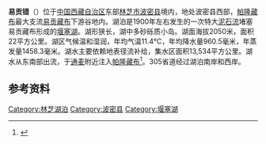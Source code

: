 {{ViewTibetanScript}}
{{Infobox_lake
 |湖泊名稱 =易贡错
 |湖泊照片 = 
 |湖泊照片標題 = 
 |測深圖 =
 |測深圖標題 =
 |湖泊所在地 = [[中国|中国]][[西藏|西藏]]
 |座標 = {{coord |30|14|N|94|53|E|display=inline,title|scale:500000_type:waterbody_region:CN}}
 |湖泊類別 = [[淡水湖|淡水湖]]
 |流入 =[[易贡臧布|易贡臧布]]、[[勒曲藏布|勒曲藏布]]、[[雀粘弄巴|雀粘弄巴]]等
 |流出 =[[易贡臧布|易贡臧布]]
 |集水區面積 =13,534平方公里
 |集水區國家 =
 |湖泊長度 =17公里
 |湖泊闊度 =最大2公里<br />平均1.29公里
 |湖泊面積 =22平方公里
 |平均深度 = 
 |最深深度 = 
 |水體體積 =1.5×10<sup>8</sup>立方米
 |湖水停留時間 =
 |湖岸線長度 =44公里
 |海拔高度 = 2050米
 |湖中島嶼 =
 |湖邊城鎮 =[[易贡乡|易贡乡]]
}}
{{Location map
 |China Tibet
 |mark=<!--dot-->Blue pog.svg
 |lat_deg=30|lat_min=14|lat_sec =
 |lon_deg=94|lon_min=53|lon_sec =
 |caption=易贡错在[[西藏|西藏]]的位置。
 |position=right
 |width=350
 |float=right
}}
'''易贡错'''（{{bo|z=ཡིད་འོང་མཚོ|w=yid 'ong mtsho|t=Yiong Tso}}）位于[[中国|中国]][[西藏自治区|西藏自治区]]东部[[林芝市|林芝市]][[波密县|波密县]]境内，地处波密县西部，[[帕隆藏布|帕隆藏布]]最大支流[[易贡藏布|易贡藏布]]下游谷地内。湖泊是1900年左右发生的一次特大[[泥石流|泥石流]]堵塞易贡藏布形成的[[堰塞湖|堰塞湖]]。湖形狭长，湖中多砂砾质小岛。湖面海拔2050米，面积22平方公里。湖区气候温和湿润，年均气温11.4℃，年均降水量960.5毫米，年蒸发量1458.3毫米。湖水主要依赖地表径流补给，集水区面积13,534平方公里。湖水从东南部出流，于[[通麦|通麦]]附近注入[[帕隆藏布|帕隆藏布]]<ref>{{cite book zh |author=王苏民 窦鸿身 |title=中国湖泊志 |format=M |edition=1 |location=北京 |publisher=科学出版社 |date=1998|pages=453|id= ISBN 7-03-006706-1}}</ref>。305省道经过湖泊南岸和西岸。
==参考资料==
{{Reflist}}

[[Category:林芝湖泊|Category:林芝湖泊]]
[[Category:波密县|Category:波密县]]
[[Category:堰塞湖|Category:堰塞湖]]